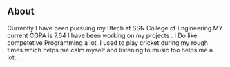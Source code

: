 ## About

> 
Currently I have been pursuing my Btech at SSN College of Engineering.MY current CGPA is 7.64
 I have been working on my projects . I Do like competetive Programming a lot .I used to play cricket during my rough times which 
                helps me calm myself and listening to music too helps me a lot...

